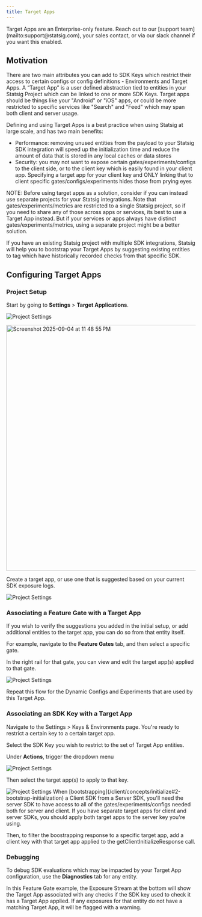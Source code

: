 ```yaml
---
title: Target Apps
---
```


<Info>
Target Apps are an Enterprise-only feature. Reach out to our [support team](mailto:support@statsig.com), your sales contact, or via our slack channel if you want this enabled.
</Info>

## Motivation

There are two main attributes you can add to SDK Keys which restrict their access to certain configs or config definitions - Environments and Target Apps. A “Target App” is a user defined abstraction tied to entities in your Statsig Project which can be linked to one or more SDK Keys.
Target apps should be things like your "Android" or "iOS" apps, or could be more restricted to specific services like "Search" and "Feed" which may span both client and server usage.

Defining and using Target Apps is a best practice when using Statsig at large scale, and has two main benefits:

- Performance: removing unused entities from the payload to your Statsig SDK integration will speed up the initialization time and reduce the amount of data that is stored in any local caches or data stores
- Security: you may not want to expose certain gates/experiments/configs to the client side, or to the client key which is easily found in your client app. Specifying a target app for your client key and ONLY linking that to client specific gates/configs/experiments hides those from prying eyes

<Info>
NOTE: Before using target apps as a solution, consider if you can instead use separate projects for your Statsig integrations. Note that gates/experiments/metrics are restricted to a single Statsig project, so if you need to share any of those across apps or services, its best to use a Target App instead. But if your services or apps always have distinct gates/experiments/metrics, using a separate project might be a better solution.
</Info>

If you have an existing Statsig project with multiple SDK integrations, Statsig will help you to bootstrap your Target Apps by suggesting existing entities to tag which have historically recorded checks from that specific SDK.

## Configuring Target Apps

### Project Setup

Start by going to **Settings** > **Target Applications**.

<Frame>
  <img src="/images/target_apps/settings.png" alt="Project Settings" />
</Frame>

<img
  width="1485"
  height="654"
  alt="Screenshot 2025-09-04 at 11 48 55 PM"
  src="https://github.com/user-attachments/assets/c359c25c-dead-44c4-8c1f-dd8cefb24929"
/>

Create a target app, or use one that is suggested based on your current SDK exposure logs.

<Frame>
  <img src="/images/target_apps/add.png" alt="Project Settings" />
</Frame>

### Associating a Feature Gate with a Target App

If you wish to verify the suggestions you added in the initial setup, or add additional entities to the target app, you can do so from that entity itself.

For example, navigate to the **Feature Gates** tab, and then select a specific gate.

In the right rail for that gate, you can view and edit the target app(s) applied to that gate.

<Frame>
  <img src="/images/target_apps/gate.png" alt="Project Settings" />
</Frame>

Repeat this flow for the Dynamic Configs and Experiments that are used by this Target App.

### Associating an SDK Key with a Target App

Navigate to the Settings > Keys & Environments page. You're ready to restrict a certain key to a certain target app.

Select the SDK Key you wish to restrict to the set of Target App entities.

Under **Actions**, trigger the dropdown menu

<Frame>
  <img src="/images/target_apps/keys.png" alt="Project Settings" />
</Frame>

Then select the target app(s) to apply to that key.

<Frame>
  <img src="/images/target_apps/apply.png" alt="Project Settings" />
</Frame>

<Note>
When [bootstrapping](/client/concepts/initialize#2-bootstrap-initialization) a Client SDK from a Server SDK, you'll need the server SDK to have access to all of the gates/experiments/configs needed both for server and client. If you have separate target apps for client and server SDKs, you should apply both target apps to the server key you're using.

Then, to filter the boostrapping response to a specific target app, add a client key with that target app applied to the getClientInitializeResponse call.
</Note>

### Debugging

To debug SDK evaluations which may be impacted by your Target App configuration, use the **Diagnostics** tab for any entity.

In this Feature Gate example, the Exposure Stream at the bottom will show the Target App associated with any checks if the SDK key used to check it has a Target App applied. If any exposures for that entity do not have a matching Target App, it will be flagged with a warning.
